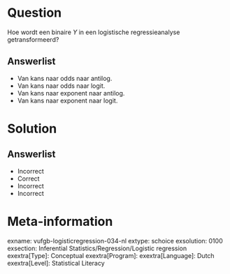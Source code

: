 Question
========
  
Hoe wordt een binaire *Y* in een logistische regressieanalyse getransformeerd?
  
Answerlist
----------
* Van kans naar odds naar antilog.
* Van kans naar odds naar logit.
* Van kans naar exponent naar antilog.
* Van kans naar exponent naar logit.

Solution
========

Answerlist
----------
* Incorrect
* Correct
* Incorrect
* Incorrect

Meta-information
================
exname: vufgb-logisticregression-034-nl
extype: schoice
exsolution: 0100
exsection: Inferential Statistics/Regression/Logistic regression
exextra[Type]: Conceptual
exextra[Program]: 
exextra[Language]: Dutch
exextra[Level]: Statistical Literacy